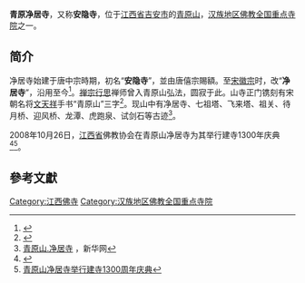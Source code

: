 {{Otheruses|净居寺|subject=位于[[江西|江西]][[吉安市|吉安]]的净居寺|other=同名或類似名的其它條目描述}}
{{文物保护单位
| 级别 = 省级
| 省区市 = 江西省
| 名称 = 净居寺
| 图片 = 
| 编号 = 
| 分类 = 古建筑及历史纪念建筑物
| 时代 = [[唐|唐]]
| 所在 = [[吉安市|吉安市]][[青原区|青原区]]
| 登录 = 1957年

}}
'''青原净居寺'''，又称'''安隐寺'''，位于[[江西省|江西省]][[吉安市|吉安市]]的[[青原山|青原山]]，[[汉族地区佛教全国重点寺院|汉族地区佛教全国重点寺院]]之一。


== 简介 ==
净居寺始建于唐中宗時期，初名“'''安隐寺'''”，並由唐僖宗賜額。至[[宋|宋]][[徽宗|徽宗]]时，改“'''净居寺'''”，沿用至今<ref>{{Cite web |url=http://www.zh5000.com/ZHJD/zgsm/zgsm-0208.htm |title=江西青原山净居寺 |accessdate=2009-10-31 |archive-date=2007-10-16 |archive-url=https://web.archive.org/web/20071016160321/http://zh5000.com/ZHJD/zgsm/zgsm-0208.htm |dead-url=no }}</ref>。[[禅宗|禅宗]][[行思|行思]]禅师曾入青原山弘法，圆寂于此。山寺正门镌刻有宋朝名将[[文天祥|文天祥]]手书“青原山”三字<ref>{{Cite web |url=http://www.fjdh.com/temple/HTML/temple_20070718123649.html |title=吉安净居寺 |accessdate=2009-10-31 |archive-date=2008-11-22 |archive-url=https://web.archive.org/web/20081122123110/http://www.fjdh.com/temple/HTML/temple_20070718123649.html |dead-url=no }}</ref>。现山中有净居寺、七祖塔、飞来塔、祖关、待月桥、迎风桥、龙潭、虎跑泉、试剑石等古迹<ref>[http://www.jx.xinhua.org/mssd/2004-09/20/content_2902892.htm 青原山.净居寺] {{Wayback|url=http://www.jx.xinhua.org/mssd/2004-09/20/content_2902892.htm |date=20080828225718 }}，新华网</ref>。

2008年10月26日，[[江西省|江西省]]佛教协会在青原山净居寺为其举行建寺1300年庆典<ref>{{Cite web |url=http://news.sina.com.cn/c/2008-10-26/145216528052.shtml |title=江西青原山净居寺举办建寺1300年庆典 |accessdate=2009-10-31 |archive-date=2016-03-04 |archive-url=https://web.archive.org/web/20160304094318/http://news.sina.com.cn/c/2008-10-26/145216528052.shtml |dead-url=no }}</ref><ref>[http://www.jxcn.cn/525/2008-10-27/30107@444733.htm 青原山净居寺举行建寺1300周年庆典]{{Dead link|date=2019年11月 |bot=InternetArchiveBot |fix-attempted=yes }}</ref>。

==參考文獻==
{{reflist|2}}

{{China-buddhism-temple}}

[[Category:江西佛寺|Category:江西佛寺]]
[[Category:汉族地区佛教全国重点寺院|Category:汉族地区佛教全国重点寺院]]